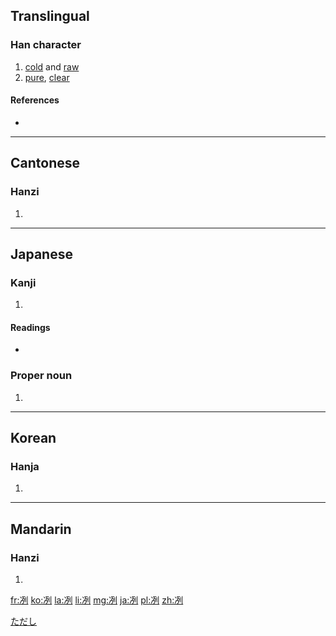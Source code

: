 {{also|洌}}
==Translingual==

===Han character===
{{Han char|rn=15|rad=冫|as=06|sn=8|four=3210<sub>0</sub>|canj=戈一一弓弓 (IMMNN)|ids=⿰[[冫]][[列]]}}

# [[cold]] and [[raw]]
# [[pure]], [[clear]]

====References====
* {{Han ref|kx=0132.150|dkj=01637|dj=0296.040|hdz=10297.020|uh=51BD|ud=20925|bh=A8E6|bd=43238}}

----

==Cantonese==

===Hanzi===
{{yue-hanzi|jyut=|y=lit6}}

# {{defn|lang=yue|sort=冫06}}

----

==Japanese==

===Kanji===
{{ja-kanji|grade=|rs=冫06}}

# {{defn|lang=ja|sort=冫06}}

====Readings====
* {{ja-readings|on=[[れつ]] (retsu), [[れい]] (rei)|kun=[[さむい]] (samui), [[つめたい]] (tsumetai)}}

===Proper noun===
{{ja-pos|k|proper|hira=ただし|rom=Tadashi}}

# {{given name|male|lang=ja}}

[[Category:Japanese male given names|ただし]]

----

==Korean==

===Hanja===
{{ko-hanja|hangeul=렬|rv=ryeol|mr=ryŏl}}

# {{defn|lang=ko|sort=冫06}}

----

==Mandarin==

===Hanzi===
{{cmn-hanzi|pin=[[liè]] ([[lie4]])|wg=lieh<sup>4</sup>}}

# {{defn|lang=cmn|sort=冫06}}

[[fr:冽]]
[[ko:冽]]
[[la:冽]]
[[li:冽]]
[[mg:冽]]
[[ja:冽]]
[[pl:冽]]
[[zh:冽]]